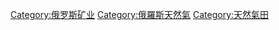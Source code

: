 [[Category:俄罗斯矿业|Category:俄罗斯矿业]]
[[Category:俄羅斯天然氣|Category:俄羅斯天然氣]]
[[Category:天然氣田|Category:天然氣田]]